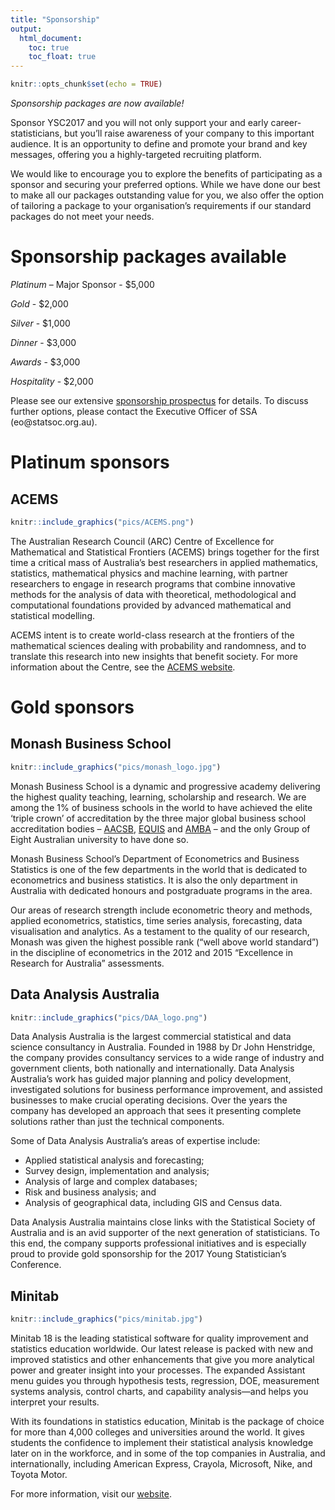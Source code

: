 ```yaml
---
title: "Sponsorship"
output:
  html_document:
    toc: true
    toc_float: true
---
```


```r
knitr::opts_chunk$set(echo = TRUE)
```

*Sponsorship packages are now available!*

Sponsor YSC2017 and you will not only support your and early career-statisticians, but you’ll raise awareness of your company to this important audience. It is an opportunity to define and promote your brand and key messages, offering you a highly-targeted recruiting platform.

We would like to encourage you to explore the benefits of participating as a sponsor and securing your preferred options. While we have done our best to make all our packages outstanding value for you, we also offer the option of tailoring a package to your organisation's requirements if our standard packages do not meet your needs.

# Sponsorship packages available

*Platinum* – Major Sponsor - $5,000

*Gold* - $2,000

*Silver* - $1,000

*Dinner* - $3,000

*Awards* - $3,000

*Hospitality* - $2,000 

Please see our extensive [sponsorship prospectus](http://www.statsoc.org.au/wp-content/uploads/2017/01/YSC17-Sponsorship-Prospectus.pdf) for details. To discuss further options, please contact the Executive Officer of SSA (eo@statsoc.org.au). 

# Platinum sponsors

## ACEMS

```r

knitr::include_graphics("pics/ACEMS.png")

```


The Australian Research Council (ARC) Centre of Excellence for Mathematical and Statistical Frontiers (ACEMS) brings together for the first time a critical mass of Australia’s best researchers in applied mathematics, statistics, mathematical physics and machine learning, with partner researchers to engage in research programs that combine innovative methods for the analysis of data with theoretical, methodological and computational foundations provided by advanced mathematical and statistical modelling.
 
ACEMS intent is to create world-class research at the frontiers of the mathematical sciences dealing with probability and randomness, and to translate this research into new insights that benefit society.  For more information about the Centre, see the [ACEMS website](acems.org.au).

# Gold sponsors

## Monash Business School


```r

knitr::include_graphics("pics/monash_logo.jpg")

```


Monash Business School is a dynamic and progressive academy delivering the highest quality teaching, learning, scholarship and research. We are among the 1% of business schools in the world to have achieved the elite 'triple crown' of accreditation by the three major global business school accreditation bodies – [AACSB](http://www.aacsb.edu/), [EQUIS](https://www.efmd.org/accreditation-main/equis) and [AMBA](http://www.aacsb.edu/) – and the only Group of Eight Australian university to have done so.

Monash Business School’s Department of Econometrics and Business Statistics is one of the few departments in the world that is dedicated to econometrics and business statistics. It is also the only department in Australia with dedicated honours and postgraduate programs in the area.

Our areas of research strength include econometric theory and methods, applied econometrics, statistics, time series analysis, forecasting, data visualisation and analytics. As a testament to the quality of our research, Monash was given the highest possible rank (“well above world standard”) in the discipline of econometrics in the 2012 and 2015 “Excellence in Research for Australia” assessments.

## Data Analysis Australia


```r

knitr::include_graphics("pics/DAA_logo.png")

```


Data Analysis Australia is the largest commercial statistical and data science consultancy in Australia. Founded in 1988 by Dr John Henstridge, the company provides consultancy services to a wide range of industry and government clients, both nationally and internationally. Data Analysis Australia’s work has guided major planning and policy development, investigated solutions for business performance improvement, and assisted businesses to make crucial operating decisions. Over the years the company has developed an approach that sees it presenting complete solutions rather than just the technical components.

Some of Data Analysis Australia’s areas of expertise include:


* Applied statistical analysis and forecasting;
* Survey design, implementation and analysis;
* Analysis of large and complex databases;
* Risk and business analysis; and
* Analysis of geographical data, including GIS and Census data.

Data Analysis Australia maintains close links with the Statistical Society of Australia and is an avid supporter of the next generation of statisticians. To this end, the company supports professional initiatives and is especially proud to provide gold sponsorship for the 2017 Young Statistician’s Conference.

## Minitab


```r

knitr::include_graphics("pics/minitab.jpg")

```

Minitab 18 is the leading statistical software for quality improvement and statistics education worldwide. Our latest release is packed with new and improved statistics and other enhancements that give you more analytical power and greater insight into your processes. The expanded Assistant menu guides you through hypothesis tests, regression, DOE, measurement systems analysis, control charts, and capability analysis—and helps you interpret your results.

With its foundations in statistics education, Minitab is the package of choice for more than 4,000 colleges and universities around the world. It gives students the confidence to implement their statistical analysis knowledge later on in the workforce, and in some of the top companies in Australia, and internationally, including American Express, Crayola, Microsoft, Nike, and Toyota Motor.

For more information, visit our [website](www.minitab.com.au). 

